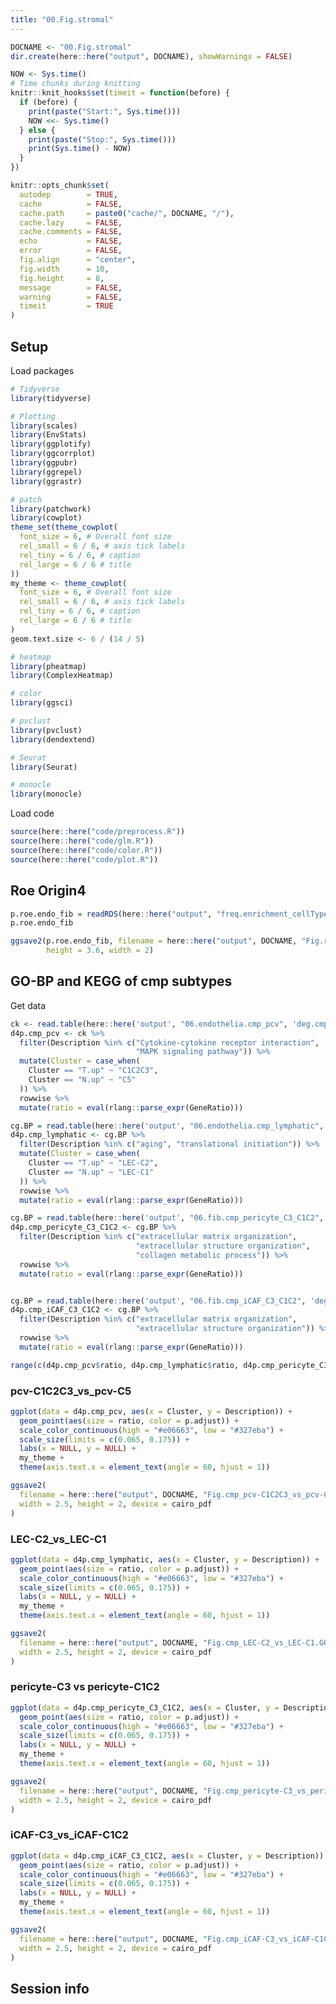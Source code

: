 ```yaml
---
title: "00.Fig.stromal"
---
```


```r
DOCNAME <- "00.Fig.stromal"
dir.create(here::here("output", DOCNAME), showWarnings = FALSE)

NOW <- Sys.time()
# Time chunks during knitting
knitr::knit_hooks$set(timeit = function(before) {
  if (before) {
    print(paste("Start:", Sys.time()))
    NOW <<- Sys.time()
  } else {
    print(paste("Stop:", Sys.time()))
    print(Sys.time() - NOW)
  }
})

knitr::opts_chunk$set(
  autodep        = TRUE,
  cache          = FALSE,
  cache.path     = paste0("cache/", DOCNAME, "/"),
  cache.lazy     = FALSE,
  cache.comments = FALSE,
  echo           = FALSE,
  error          = FALSE,
  fig.align      = "center",
  fig.width      = 10,
  fig.height     = 8,
  message        = FALSE,
  warning        = FALSE,
  timeit         = TRUE
)
```

## Setup

Load packages

```r
# Tidyverse
library(tidyverse)

# Plotting
library(scales)
library(EnvStats)
library(ggplotify)
library(ggcorrplot)
library(ggpubr)
library(ggrepel)
library(ggrastr)

# patch
library(patchwork)
library(cowplot)
theme_set(theme_cowplot(
  font_size = 6, # Overall font size
  rel_small = 6 / 6, # axis tick labels
  rel_tiny = 6 / 6, # caption
  rel_large = 6 / 6 # title
))
my_theme <- theme_cowplot(
  font_size = 6, # Overall font size
  rel_small = 6 / 6, # axis tick labels
  rel_tiny = 6 / 6, # caption
  rel_large = 6 / 6 # title
)
geom.text.size <- 6 / (14 / 5)

# heatmap
library(pheatmap)
library(ComplexHeatmap)

# color
library(ggsci)

# pvclust
library(pvclust)
library(dendextend)

# Seurat
library(Seurat)

# monocle
library(monocle)
```

Load code

```r
source(here::here("code/preprocess.R"))
source(here::here("code/glm.R"))
source(here::here("code/color.R"))
source(here::here("code/plot.R"))
```

## Roe Origin4

```r
p.roe.endo_fib = readRDS(here::here("output", "freq.enrichment_cellType3", "p.roe.endo_fib.rds"))
p.roe.endo_fib

ggsave2(p.roe.endo_fib, filename = here::here("output", DOCNAME, "Fig.roe_fib_endo.pdf"),
        height = 3.6, width = 2)
```


## GO-BP and KEGG of cmp subtypes

Get data

```r
ck <- read.table(here::here('output', "06.endothelia.cmp_pcv", 'deg.cmp_tn_pcv.KEGG.txt'), sep = "\t", header = T)
d4p.cmp_pcv <- ck %>% 
  filter(Description %in% c("Cytokine-cytokine receptor interaction",
                            "MAPK signaling pathway")) %>% 
  mutate(Cluster = case_when(
    Cluster == "T.up" ~ "C1C2C3",
    Cluster == "N.up" ~ "C5"
  )) %>% 
  rowwise %>% 
  mutate(ratio = eval(rlang::parse_expr(GeneRatio)))

cg.BP = read.table(here::here('output', "06.endothelia.cmp_lymphatic", 'deg.cmp_tn_lymphatics.GO-BP.txt'), sep = "\t", header = T)
d4p.cmp_lymphatic <- cg.BP %>% 
  filter(Description %in% c("aging", "translational initiation")) %>% 
  mutate(Cluster = case_when(
    Cluster == "T.up" ~ "LEC-C2",
    Cluster == "N.up" ~ "LEC-C1"
  )) %>%
  rowwise %>% 
  mutate(ratio = eval(rlang::parse_expr(GeneRatio)))

cg.BP = read.table(here::here('output', "06.fib.cmp_pericyte_C3_C1C2", 'deg.cmp_pericyte_C3_C1C2.GO-BP.txt'), sep = "\t", header = T)
d4p.cmp_pericyte_C3_C1C2 <- cg.BP %>% 
  filter(Description %in% c("extracellular matrix organization",
                            "extracellular structure organization",
                            "collagen metabolic process")) %>% 
  rowwise %>% 
  mutate(ratio = eval(rlang::parse_expr(GeneRatio)))


cg.BP = read.table(here::here('output', "06.fib.cmp_iCAF_C3_C1C2", 'deg.cmp_iCAF_C3_C1C2.GO-BP.txt'), sep = "\t", header = T)
d4p.cmp_iCAF_C3_C1C2 <- cg.BP %>% 
  filter(Description %in% c("extracellular matrix organization",
                            "extracellular structure organization")) %>% 
  rowwise %>% 
  mutate(ratio = eval(rlang::parse_expr(GeneRatio)))

range(c(d4p.cmp_pcv$ratio, d4p.cmp_lymphatic$ratio, d4p.cmp_pericyte_C3_C1C2$ratio, d4p.cmp_iCAF_C3_C1C2$ratio))
```

### pcv-C1C2C3_vs_pcv-C5

```r
ggplot(data = d4p.cmp_pcv, aes(x = Cluster, y = Description)) +
  geom_point(aes(size = ratio, color = p.adjust)) +
  scale_color_continuous(high = "#e06663", low = "#327eba") +
  scale_size(limits = c(0.065, 0.175)) +
  labs(x = NULL, y = NULL) +
  my_theme +
  theme(axis.text.x = element_text(angle = 60, hjust = 1))

ggsave2(
  filename = here::here("output", DOCNAME, "Fig.cmp_pcv-C1C2C3_vs_pcv-C5.KEGG.pdf"),
  width = 2.5, height = 2, device = cairo_pdf
)
```

### LEC-C2_vs_LEC-C1

```r
ggplot(data = d4p.cmp_lymphatic, aes(x = Cluster, y = Description)) +
  geom_point(aes(size = ratio, color = p.adjust)) +
  scale_color_continuous(high = "#e06663", low = "#327eba") +
  scale_size(limits = c(0.065, 0.175)) +
  labs(x = NULL, y = NULL) +
  my_theme +
  theme(axis.text.x = element_text(angle = 60, hjust = 1))

ggsave2(
  filename = here::here("output", DOCNAME, "Fig.cmp_LEC-C2_vs_LEC-C1.GO-BP.pdf"),
  width = 2.5, height = 2, device = cairo_pdf
)
```


### pericyte-C3 vs pericyte-C1C2

```r
ggplot(data = d4p.cmp_pericyte_C3_C1C2, aes(x = Cluster, y = Description)) +
  geom_point(aes(size = ratio, color = p.adjust)) +
  scale_color_continuous(high = "#e06663", low = "#327eba") +
  scale_size(limits = c(0.065, 0.175)) +
  labs(x = NULL, y = NULL) +
  my_theme +
  theme(axis.text.x = element_text(angle = 60, hjust = 1))

ggsave2(
  filename = here::here("output", DOCNAME, "Fig.cmp_pericyte-C3_vs_pericyte-C1C2.GO-BP.pdf"),
  width = 2.5, height = 2, device = cairo_pdf
)
```

### iCAF-C3_vs_iCAF-C1C2

```r
ggplot(data = d4p.cmp_iCAF_C3_C1C2, aes(x = Cluster, y = Description)) +
  geom_point(aes(size = ratio, color = p.adjust)) +
  scale_color_continuous(high = "#e06663", low = "#327eba") +
  scale_size(limits = c(0.065, 0.175)) +
  labs(x = NULL, y = NULL) +
  my_theme +
  theme(axis.text.x = element_text(angle = 60, hjust = 1))

ggsave2(
  filename = here::here("output", DOCNAME, "Fig.cmp_iCAF-C3_vs_iCAF-C1C2.GO-BP.pdf"),
  width = 2.5, height = 2, device = cairo_pdf
)
```

## Session info
